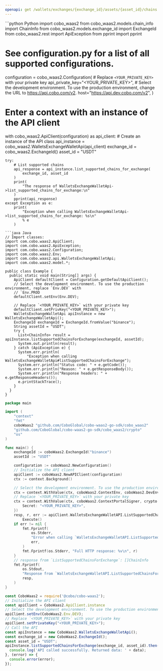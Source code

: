 ```yaml
---
openapi: get /wallets/exchanges/{exchange_id}/assets/{asset_id}/chains
---
```


<RequestExample>
```python Python
import cobo_waas2
from cobo_waas2.models.chain_info import ChainInfo
from cobo_waas2.models.exchange_id import ExchangeId
from cobo_waas2.rest import ApiException
from pprint import pprint

# See configuration.py for a list of all supported configurations.
configuration = cobo_waas2.Configuration(
    # Replace `<YOUR_PRIVATE_KEY>` with your private key
    api_private_key="<YOUR_PRIVATE_KEY>",
    # Select the development environment. To use the production environment, change the URL to https://api.cobo.com/v2.
    host="https://api.dev.cobo.com/v2",
)
# Enter a context with an instance of the API client
with cobo_waas2.ApiClient(configuration) as api_client:
    # Create an instance of the API class
    api_instance = cobo_waas2.WalletsExchangeWalletApi(api_client)
    exchange_id = cobo_waas2.ExchangeId()
    asset_id = "USDT"

    try:
        # List supported chains
        api_response = api_instance.list_supported_chains_for_exchange(
            exchange_id, asset_id
        )
        print(
            "The response of WalletsExchangeWalletApi->list_supported_chains_for_exchange:\n"
        )
        pprint(api_response)
    except Exception as e:
        print(
            "Exception when calling WalletsExchangeWalletApi->list_supported_chains_for_exchange: %s\n"
            % e
        )

```
```java Java
// Import classes:
import com.cobo.waas2.ApiClient;
import com.cobo.waas2.ApiException;
import com.cobo.waas2.Configuration;
import com.cobo.waas2.Env;
import com.cobo.waas2.api.WalletsExchangeWalletApi;
import com.cobo.waas2.model.*;

public class Example {
  public static void main(String[] args) {
    ApiClient defaultClient = Configuration.getDefaultApiClient();
    // Select the development environment. To use the production environment, replace `Env.DEV` with
    // `Env.PROD
    defaultClient.setEnv(Env.DEV);

    // Replace `<YOUR_PRIVATE_KEY>` with your private key
    defaultClient.setPrivKey("<YOUR_PRIVATE_KEY>");
    WalletsExchangeWalletApi apiInstance = new WalletsExchangeWalletApi();
    ExchangeId exchangeId = ExchangeId.fromValue("binance");
    String assetId = "USDT";
    try {
      List<ChainInfo> result = apiInstance.listSupportedChainsForExchange(exchangeId, assetId);
      System.out.println(result);
    } catch (ApiException e) {
      System.err.println(
          "Exception when calling WalletsExchangeWalletApi#listSupportedChainsForExchange");
      System.err.println("Status code: " + e.getCode());
      System.err.println("Reason: " + e.getResponseBody());
      System.err.println("Response headers: " + e.getResponseHeaders());
      e.printStackTrace();
    }
  }
}

```
```go Go
package main

import (
	"context"
	"fmt"
	coboWaas2 "github.com/CoboGlobal/cobo-waas2-go-sdk/cobo_waas2"
	"github.com/CoboGlobal/cobo-waas2-go-sdk/cobo_waas2/crypto"
	"os"
)

func main() {
	exchangeId := coboWaas2.ExchangeId("binance")
	assetId := "USDT"

	configuration := coboWaas2.NewConfiguration()
	// Initialize the API client
	apiClient := coboWaas2.NewAPIClient(configuration)
	ctx := context.Background()

	// Select the development environment. To use the production environment, replace coboWaas2.DevEnv with coboWaas2.ProdEnv
	ctx = context.WithValue(ctx, coboWaas2.ContextEnv, coboWaas2.DevEnv)
	// Replace `<YOUR_PRIVATE_KEY>` with your private key
	ctx = context.WithValue(ctx, coboWaas2.ContextPortalSigner, crypto.Ed25519Signer{
		Secret: "<YOUR_PRIVATE_KEY>",
	})
	resp, r, err := apiClient.WalletsExchangeWalletAPI.ListSupportedChainsForExchange(ctx, exchangeId, assetId).
		Execute()
	if err != nil {
		fmt.Fprintf(
			os.Stderr,
			"Error when calling `WalletsExchangeWalletAPI.ListSupportedChainsForExchange``: %v\n",
			err,
		)
		fmt.Fprintf(os.Stderr, "Full HTTP response: %v\n", r)
	}
	// response from `ListSupportedChainsForExchange`: []ChainInfo
	fmt.Fprintf(
		os.Stdout,
		"Response from `WalletsExchangeWalletAPI.ListSupportedChainsForExchange`: %v\n",
		resp,
	)
}

```
```javascript JavaScript
const CoboWaas2 = require('@cobo/cobo-waas2');
// Initialize the API client
const apiClient = CoboWaas2.ApiClient.instance
// Select the development environment. To use the production environment, replace `Env.DEV` with `Env.PROD`
apiClient.setEnv(CoboWaas2.Env.DEV);
// Replace `<YOUR_PRIVATE_KEY>` with your private key
apiClient.setPrivateKey("<YOUR_PRIVATE_KEY>");
// Call the API
const apiInstance = new CoboWaas2.WalletsExchangeWalletApi();
const exchange_id = new CoboWaas2.ExchangeId();
const asset_id = "USDT";
apiInstance.listSupportedChainsForExchange(exchange_id, asset_id).then((data) => {
  console.log('API called successfully. Returned data: ' + data);
}, (error) => {
  console.error(error);
});
```
</RequestExample>